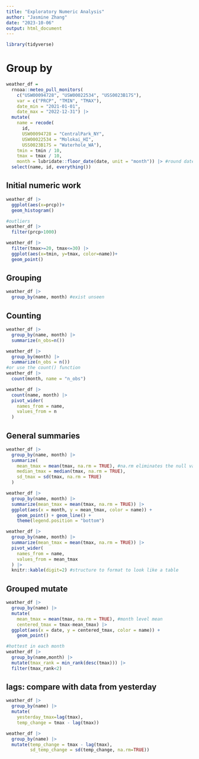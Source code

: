 ```yaml
---
title: "Exploratory Numeric Analysis"
author: "Jasmine Zhang"
date: "2023-10-06"
output: html_document
---
```


```r
library(tidyverse)
```

# Group by

```r
weather_df = 
  rnoaa::meteo_pull_monitors(
    c("USW00094728", "USW00022534", "USS0023B17S"),
    var = c("PRCP", "TMIN", "TMAX"), 
    date_min = "2021-01-01",
    date_max = "2022-12-31") |>
  mutate(
    name = recode(
      id, 
      USW00094728 = "CentralPark_NY", 
      USW00022534 = "Molokai_HI",
      USS0023B17S = "Waterhole_WA"),
    tmin = tmin / 10,
    tmax = tmax / 10,
    month = lubridate::floor_date(date, unit = "month")) |> #round date into month 
  select(name, id, everything())
```
## Initial numeric work
```r
weather_df |> 
  ggplot(aes(x=prcp))+
  geom_histogram()

#outliers
weather_df |> 
  filter(prcp>1000)
```

```r
weather_df |> 
  filter(tmax>=20, tmax<=30) |> 
  ggplot(aes(x=tmin, y=tmax, color=name))+
  geom_point()
```
## Grouping
```r
weather_df |>
  group_by(name, month) #exist unseen
```
## Counting
```r
weather_df |> 
  group_by(name, month) |> 
  summarize(n_obs=n())

weather_df |>
  group_by(month) |>
  summarize(n_obs = n())
#or use the count() function
weather_df |>
  count(month, name = "n_obs")
```
```r
weather_df |> 
  count(name, month) |> 
  pivot_wider(
    names_from = name,
    values_from = n
  )
```
## General summaries
```r
weather_df |> 
  group_by(name, month) |> 
  summarize(
    mean_tmax = mean(tmax, na.rm = TRUE), #na.rm eliminates the null value 
    median_tmax = median(tmax, na.rm = TRUE),
    sd_tmax = sd(tmax, na.rm = TRUE)
  )
```
```r
weather_df |>
  group_by(name, month) |>
  summarize(mean_tmax = mean(tmax, na.rm = TRUE)) |>
  ggplot(aes(x = month, y = mean_tmax, color = name)) + 
    geom_point() + geom_line() + 
    theme(legend.position = "bottom")

```

```r
weather_df |> 
  group_by(name, month) |> 
  summarize(mean_tmax = mean(tmax, na.rm = TRUE)) |> 
  pivot_wider(
    names_from = name,
    values_from = mean_tmax
  ) |> 
  knitr::kable(digit=2) #structure to format to look like a table
```
## Grouped mutate
```r
weather_df |> 
  group_by(name) |> 
  mutate(
    mean_tmax = mean(tmax, na.rm = TRUE), #month level mean
    centered_tmax = tmax-mean_tmax) |> 
  ggplot(aes(x = date, y = centered_tmax, color = name)) + 
    geom_point() 
```

```r
#hottest in each month
weather_df |> 
  group_by(name,month) |> 
  mutate(tmax_rank = min_rank(desc(tmax))) |> 
  filter(tmax_rank<2)
```
## lags: compare with data from yesterday 
```r
weather_df |>
  group_by(name) |>
  mutate(
    yesterday_tmax=lag(tmax),
    temp_change = tmax - lag(tmax))
```

```r
weather_df |> 
  group_by(name) |> 
  mutate(temp_change = tmax - lag(tmax),
         sd_temp_change = sd(temp_change, na.rm=TRUE))
```



